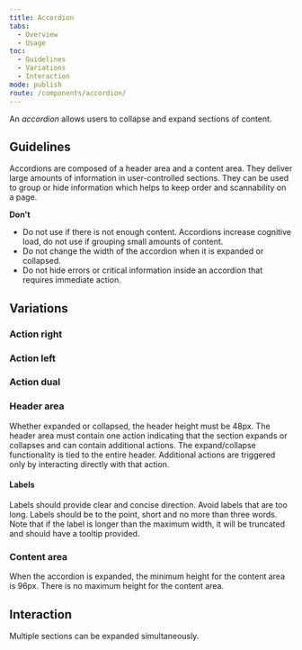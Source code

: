 ```yaml
---
title: Accordion
tabs:
  - Overview
  - Usage
toc:
  - Guidelines
  - Variations
  - Interaction
mode: publish
route: /components/accordion/
---
```



An _accordion_ allows users to collapse and expand sections of content.

<!--One to two sentences as an introduction to the component-->

## Guidelines

<!--List how to use it, sizes, widths, grid interactions, colour allowances -->

Accordions are composed of a header area and a content area. They deliver large amounts of information in user-controlled sections. They can be used to group or hide information which helps to keep order and scannability on a page.

**Don't**

<!--Bullet point list if needed -->

- Do not use if there is not enough content. Accordions increase cognitive load, do not use if grouping small amounts of content.
- Do not change the width of the accordion when it is expanded or collapsed.
- Do not hide errors or critical information inside an accordion that requires immediate action.

## Variations

<!--One ### heading per frame in Figma, explaining each component in that frame. One 'content' section per variation if needed -->

### Action right

<FigmaImage
  url="https://www.figma.com/file/0bGXR2sCwMVSDNyyzu5BXrO5/Desktop-UI?node-id=1420%3A9038"
  alt="Accordion action right"
/>

### Action left

<FigmaImage
  url="https://www.figma.com/file/0bGXR2sCwMVSDNyyzu5BXrO5/Desktop-UI?node-id=1431%3A326"
  alt="Accordion action left"
/>

### Action dual

<FigmaImage
  url="https://www.figma.com/file/0bGXR2sCwMVSDNyyzu5BXrO5/Desktop-UI?node-id=1431%3A482"
  alt="Accordion action dual"
/>

### Header area

Whether expanded or collapsed, the header height must be 48px. The header area must contain one action indicating that the section expands or collapses and can contain additional actions. The expand/collapse functionality is tied to the entire header. Additional actions are triggered only by interacting directly with that action.

#### Labels

Labels should provide clear and concise direction. Avoid labels that are too long. Labels should be to the point, short and no more than three words. Note that if the label is longer than the maximum width, it will be truncated and should have a tooltip provided.

### Content area

When the accordion is expanded, the minimum height for the content area is 96px. There is no maximum height for the content area.

## Interaction

Multiple sections can be expanded simultaneously.

<!---
## Demo

### Simple
Doesn't work until the hooks error is fixed in the component
<Playground>
  <Accordion>
    <Accordion.AccordionItem isExpanded>
      <Accordion.AccordionHeader>Header 1</Accordion.AccordionHeader>
      <Accordion.AccordionPanel>Content 1</Accordion.AccordionPanel>
    </Accordion.AccordionItem>
    <Accordion.AccordionItem>
      <Accordion.AccordionHeader>Header 2</Accordion.AccordionHeader>
      <Accordion.AccordionPanel>Content 2</Accordion.AccordionPanel>
    </Accordion.AccordionItem>
    <Accordion.AccordionItem>
      <Accordion.AccordionHeader>Header 3</Accordion.AccordionHeader>
      <Accordion.AccordionPanel>Content 3</Accordion.AccordionPanel>
    </Accordion.AccordionItem>
  </Accordion>
</Playground>
--->
